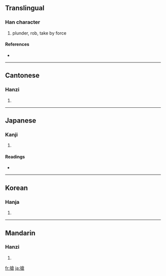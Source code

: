 {{see|抢}}
==Translingual==

===Han character===
{{Han char|rn=64|rad=手|as=10|sn=13|four=5806<sub>7</sub>|canj=手人戈口 (QOIR)}}

# plunder, rob, take by force

====References====
* {{Han ref|kx=0448.220|dkj=12525|dj=0799.130|hdz=31934.030|uh=6436|ud=25654|bh=B76D|bd=46957}}

----

==Cantonese==

===Hanzi===
{{yue-hanzi|jyut=|y=cheung2}}

# {{defn|Cantonese}}

----

==Japanese==

===Kanji===
{{ja-kanji|grade=|rs=手10}}

# {{defn|Japanese}}

====Readings====
* {{ja-readings|on=[[しょう]] (shō)|kun=[[つく]] (tsuku), [[こばむ]] (kobamu), [[とどく]] (todoku)}}

----

==Korean==

===Hanja===
{{ko-hanja|hangeul=창|eumhun=|rv=chang|mr=ch'ang|y=chang}}

# {{defn|Korean}}

----

==Mandarin==

===Hanzi===
{{cmn-hanzi|sim=抢|pin=[[qiǎng]] ([[qiang3]])|wg=ch'iang<sup>3</sup>}}

# {{defn|Mandarin}}

[[fr:搶]]
[[ja:搶]]